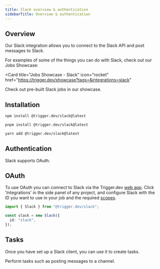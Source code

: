 ```yaml
---
title: Slack overview & authentication
sidebarTitle: Overview & authentication
---
```


## Overview

Our Slack integration allows you to connect to the Slack API and post messages to Slack.

For examples of some of the things you can do with Slack, check out our Jobs Showcase:

<Card
  title="Jobs Showcase - Slack"
  icon="rocket"
  href="https://trigger.dev/showcase?tags=&integrations=slack"
>
  Check out pre-built Slack jobs in our showcase.
</Card>

## Installation

<CodeGroup>

```bash npm
npm install @trigger.dev/slack@latest
```

```bash pnpm
pnpm install @trigger.dev/slack@latest
```

```bash yarn
yarn add @trigger.dev/slack@latest
```

</CodeGroup>

## Authentication

Slack supports OAuth.

## OAuth

To use OAuth you can connect to Slack via the Trigger.dev [web app](https://cloud.trigger.dev). Click 'Integrations' in the side panel of any project, and configure Slack with the ID you want to use in your job and the required [scopes](https://api.slack.com/scopes).

```ts
import { Slack } from "@trigger.dev/slack";

const slack = new Slack({
  id: "slack",
});
```

## Tasks

Once you have set up a Slack client, you can use it to create tasks.

<CardGroup>
  <Card title="Tasks" icon="sparkles" href="/integrations/apis/slack-tasks">
    Perform tasks such as posting messages to a channel.
  </Card>
</CardGroup>
